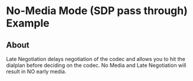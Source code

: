 
# No-Media Mode (SDP pass through) Example  

## About

Late Negotiation delays negotiation of the codec and allows you to hit the dialplan before deciding on the codec. No Media and Late Negotiation will result in NO early media.



